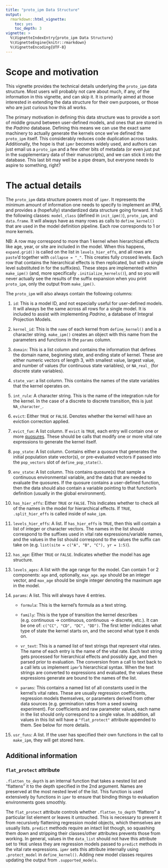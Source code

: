 ---
title: "proto_ipm Data Structure"
output:
  rmarkdown::html_vignette: 
    toc: yes
    toc_depth: 3
vignette: >
  %\VignetteIndexEntry{proto_ipm Data Structure}
  %\VignetteEngine{knitr::rmarkdown}
  %\VignetteEncoding{UTF-8}
---

# Scope and motivation

This vignette provides the technical details underlying the `proto_ipm` data structure. Most users will probably not care about much, if any, of the information in this vignette, and can skip it. It is primarily aimed at those interested in extending the data structure for their own purposes, or those who are just curious how this all works.

The primary motivation in defining this data structure was to provide a sort of middle ground between user-defined models, and ones that are stored in the *Padrino* database. Defining this means we can use the exact same machinery to actually generate the kernels once we've defined the `proto_ipm` itself. This considerably reduces code duplication across tasks. Additionally, the hope is that `ipmr` becomes widely used, and authors can just email us a `proto_ipm` and a few other bits of metadata (or even just put in the supplementary data of their manuscripts), and we can stick it into the database. This last bit may well be a pipe dream, but everyone needs to aspire to something, right?

# The actual details

The `proto_ipm` data structure powers most of `ipmr`. It represents the minimum amount of information one needs to specify to implement an IPM, and provides a (hopefully) standardized data structure going forward. It haS the following classes: `model_class` (defined in `init_ipm()`), `proto_ipm`, and `data.frame`. It will always have as many rows as calls to `define_kernel()`  that are used in the model definition pipeline. Each row corresponds to 1 or more kernels. 

NB: A row may correspond to more than 1 kernel when hierarchical effects like age, year, or site are included in the model. When this happens, `expand.grid()` is called on the list in `levels_hier_effs`, and all rows are `paste`'d together with `collapse = "_"`. This creates fully crossed levels. Each row that contains the hierarchical effects is then replicated, but with a single level substituted in for the suffix(es). These steps are implemented within `make_ipm()` (and, more specifically `.initialize_kernels()`), and so you will never actually see the results of the suffix expansion when you print `proto_ipm`, only the output from `make_ipm()`. 

The `proto_ipm` will also always contain the following columns:

1. `id`: This is a model ID, and not especially useful for user-defined models. It will always be the same across all rows for a single model. It is included to assist with implementing *Padrino*, a database of Integral Projection Models.

2. `kernel_id`: This is the `name` of each kernel from `define_kernel()` and is a character string. `make_ipm()` creates an object with this name from the parameters and functions in the `params` column. 

3. `domain`: This is a list column and contains the information that defines the domain name, beginning state, and ending state of kernel. These are either numeric vectors of length 3, with smallest value, largest value, and number of values (for continuous state variables), or `NA_real_` (for discrete state variables).

4. `state_var`: a list column. This contains the names of the state variables that the kernel operates on.

5. `int_rule`: A character string. This is the name of the integration rule for the kernel. In the case of a discrete to discrete transition, this is just `NA_character_`.

6. `evict`: Either `TRUE` or `FALSE`. Denotes whether the kernel will have an eviction correction applied.

7. `evict_fun`: A list column. If `evict` is `TRUE`, each entry will contain one or more [quosures](https://rlang.r-lib.org/reference/eval_tidy.html). These should be calls that modify one or more vital rate expressions to generate the kernel itself. 

8. `pop_state`: A list column. Contains either a quosure that generates the initial population state vector(s), or pre-evaluated vectors if passed into the `pop_vectors` slot of `define_pop_state()`.

9. `env_state`: A list column. This contains quosure(s) that sample a continuous environmental variable, and the data that are needed to evaluate the quosures. If the quosure contains a user-defined function, then the data should also contain a variable pointing to that function's definition (usually in the global environment).

10. `has_hier_effs`: Either `TRUE` or `FALSE`. This indicates whether to check all of the names in the model for hierarchical effects. If `TRUE`, `.split_hier_effs` is called inside of `make_ipm`. 

11. `levels_hier_effs`: A list. If `has_hier_effs` is `TRUE`, then this will contain a list of integer or character vectors. The names in the list should correspond to the suffixes used in vital rate expressions/variable names, and the values in the list should correspond to the values the suffix can take on (e.g. `list(site = c("A", "B", "C"), yr = 1:5)`).

12. `has_age`: Either `TRUE` or `FALSE`. Indicates whether the model has age structure.

13. `levels_ages`: A list with the age range for the model. Can contain 1 or 2 components: `age` and, optionally, `max_age`. `age` should be an integer vector, and `max_age` should be single integer denoting the maximum age in the model.

14. `params`: A list. This will always have 4 entries. 

    - `formula`: This is the kernel's formula as a text string.
    
    - `family`: This is the type of transition the kernel describes (e.g. continuous -> continuous, continuous -> discrete, etc.). It can be one of: `c("CC", "CD", "DC", "DD")`. The first letter indicates what type of state the kernel starts on, and the second what type it ends on.
    
    - `vr_text`: This is a named list of text strings that represent vital rates. The name of each entry is the name of the vital rate. Each text string gets processed for hierarchical effects and possibly age, and then parsed prior to evaluation. The conversion from a call to text back to a call lets us implement `ipmr`'s hierarchical syntax. When the text strings are converted to expressions and evaluated, the values these expressions generate are bound to the names of the list.
    
    - `params`: This contains a named list of all constants used in the kernel's vital rates. These are usually regression coefficients, regression models themselves, or parameters derived from other data sources (e.g. germination rates from a seed sowing experiment). For coefficients and raw parameter values, each name in the list should only correspond to a single value. In addition, all values in this list will have a `"flat_protect"` attribute appended to them. See below for more details. 
    
15. `usr_funs`: A list. If the user has specified their own functions in the call to `make_ipm`, they will get stored here. 


## Additional information

### `flat_protect` attribute

`.flatten_to_depth` is an internal function that takes a nested list and "flattens" it to the depth specified in the 2nd argument. Names are preserved at the most nested level of the list. This function is used extensively by functions in `ipmr` to ensure that binding things to evaluation environments goes smoothly. 

The `flat_protect` attribute controls whether `.flatten_to_depth` "flattens" a particular list element or leaves it untouched. This is necessary to prevent it from recursively flattening regression model objects, which themselves are usually lists. `predict` methods require an intact list though, so squashing them down and stripping their classes/other attributes prevents those from working. In general, values in the `data_list` should not have this attribute set to `TRUE` unless they are regression models passed to `predict` methods in the vital rate expressions. `ipmr` sets this attribute internally using `.protect_model` in `define_kernel()`. Adding new model classes requires updating the output from `.supported_models`. 

